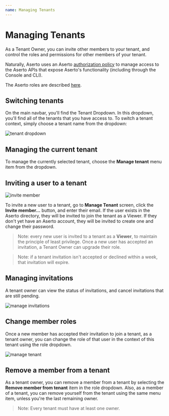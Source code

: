 ```yaml
---
name: Managing Tenants
---
```


# Managing Tenants

As a Tenant Owner, you can invite other members to your tenant, and control the roles and 
permissions for other members of your tenant.

Naturally, Aserto uses an Aserto [authorization policy](https://github.com/aserto-dev/policy-aona) 
to manage access to the Aserto APIs that expose Aserto's functionality (including through the Console and CLI).

The Aserto roles are described [here](/overview/tenant).

## Switching tenants

On the main navbar, you'll find the Tenant Dropdown. In this dropdown, you'll find all of the tenants 
that you have access to. To switch a tenant context, simply choose a tenant name from the dropdown:

![tenant dropdown](/tenant-dropdown.png)

## Managing the current tenant

To manage the currently selected tenant, choose the **Manage tenant** menu item from the dropdown.

## Inviting a user to a tenant

![invite member](/invite-member.png)

To invite a new user to a tenant, go to **Manage Tenant** screen, click the **Invite member...** button, and enter their email. If the 
user exists in the Aserto directory, they will be invited to join the tenant as a Viewer. If they don't 
yet have an Aserto account, they will be invited to create one and change their password.

> Note: every new user is invited to a tenant as a **Viewer**, to maintain the principle of least 
> privilege. Once a new user has accepted an invitation, a Tenant Owner can upgrade their role.

> Note: if a tenant invitation isn't accepted or declined within a week, that invitation will expire.

## Managing invitations

A tenant owner can view the status of invitations, and cancel invitations that are still pending.

![manage invitations](/manage-invitations.png)

## Change member roles

Once a new member has accepted their invitation to join a tenant, as a tenant owner, you can change 
the role of that user in the context of this tenant using the role dropdown. 

![manage tenant](/manage-tenant.png)

## Remove a member from a tenant

As a tenant owner, you can remove a member from a tenant by selecting the **Remove member from tenant** 
item in the role dropdown.  Also, as a member of a tenant, you can remove yourself from the tenant using 
the same menu item, unless you're the last remaining owner.

> Note: Every tenant must have at least one owner.

